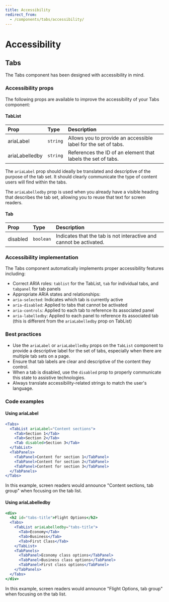 ```yaml
---
title: Accessibility
redirect_from:
  - /components/tabs/accessibility/
---
```


# Accessibility

## Tabs

The Tabs component has been designed with accessibility in mind.

### Accessibility props

The following props are available to improve the accessibility of your Tabs component:

#### TabList

| Prop           | Type     | Description                                                    |
| :------------- | :------- | :------------------------------------------------------------- |
| ariaLabel      | `string` | Allows you to provide an accessible label for the set of tabs. |
| ariaLabelledby | `string` | References the ID of an element that labels the set of tabs.   |

The `ariaLabel` prop should ideally be translated and descriptive of the purpose of the tab set. It should clearly communicate the type of content users will find within the tabs.

The `ariaLabelledby` prop is used when you already have a visible heading that describes the tab set, allowing you to reuse that text for screen readers.

#### Tab

| Prop     | Type      | Description                                                        |
| :------- | :-------- | :----------------------------------------------------------------- |
| disabled | `boolean` | Indicates that the tab is not interactive and cannot be activated. |

### Accessibility implementation

The Tabs component automatically implements proper accessibility features including:

- Correct ARIA roles: `tablist` for the TabList, `tab` for individual tabs, and `tabpanel` for tab panels
- Appropriate ARIA states and relationships:
- `aria-selected`: Indicates which tab is currently active
- `aria-disabled`: Applied to tabs that cannot be activated
- `aria-controls`: Applied to each tab to reference its associated panel
- `aria-labelledby`: Applied to each panel to reference its associated tab (this is different from the `ariaLabelledby` prop on TabList)

### Best practices

- Use the `ariaLabel` or `ariaLabelledby` props on the `TabList` component to provide a descriptive label for the set of tabs, especially when there are multiple tab sets on a page.
- Ensure that tab labels are clear and descriptive of the content they control.
- When a tab is disabled, use the `disabled` prop to properly communicate this state to assistive technologies.
- Always translate accessibility-related strings to match the user's language.

### Code examples

#### Using ariaLabel

```jsx
<Tabs>
  <TabList ariaLabel="Content sections">
    <Tab>Section 1</Tab>
    <Tab>Section 2</Tab>
    <Tab disabled>Section 3</Tab>
  </TabList>
  <TabPanels>
    <TabPanel>Content for section 1</TabPanel>
    <TabPanel>Content for section 2</TabPanel>
    <TabPanel>Content for section 3</TabPanel>
  </TabPanels>
</Tabs>
```

In this example, screen readers would announce "Content sections, tab group" when focusing on the tab list.

#### Using ariaLabelledby

```jsx
<div>
  <h2 id="tabs-title">Flight Options</h2>
  <Tabs>
    <TabList ariaLabelledby="tabs-title">
      <Tab>Economy</Tab>
      <Tab>Business</Tab>
      <Tab>First Class</Tab>
    </TabList>
    <TabPanels>
      <TabPanel>Economy class options</TabPanel>
      <TabPanel>Business class options</TabPanel>
      <TabPanel>First class options</TabPanel>
    </TabPanels>
  </Tabs>
</div>
```

In this example, screen readers would announce "Flight Options, tab group" when focusing on the tab list.
